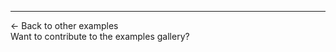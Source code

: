 
<hr className="my-8" semantic />
<div className="ngrok--cards grid md:grid-cols-2 gap-4">
	<Link to="/universal-gateway/examples">
		<Card id="card-root" className="flex h-full flex-col hover:bg-card-hover">
			<div id="card-header" className="py-6">
				<div id="card-title" className="mb-0">
					&larr; Back to other examples
				</div>
			</div>
		</Card>
	</Link>
	<Link to="https://ngrok.com/info/submit-examples-gallery">
		<Card
			id="card-root"
			className="flex h-full flex-col bg-teal-500/20 text-teal-700 hover:bg-teal-500/10"
		>
			<div id="card-header" className="py-6">
				<div id="card-title" className="mb-0 text-teal-700">
					Want to contribute to the examples gallery?
				</div>
			</div>
		</Card>
	</Link>
</div>
